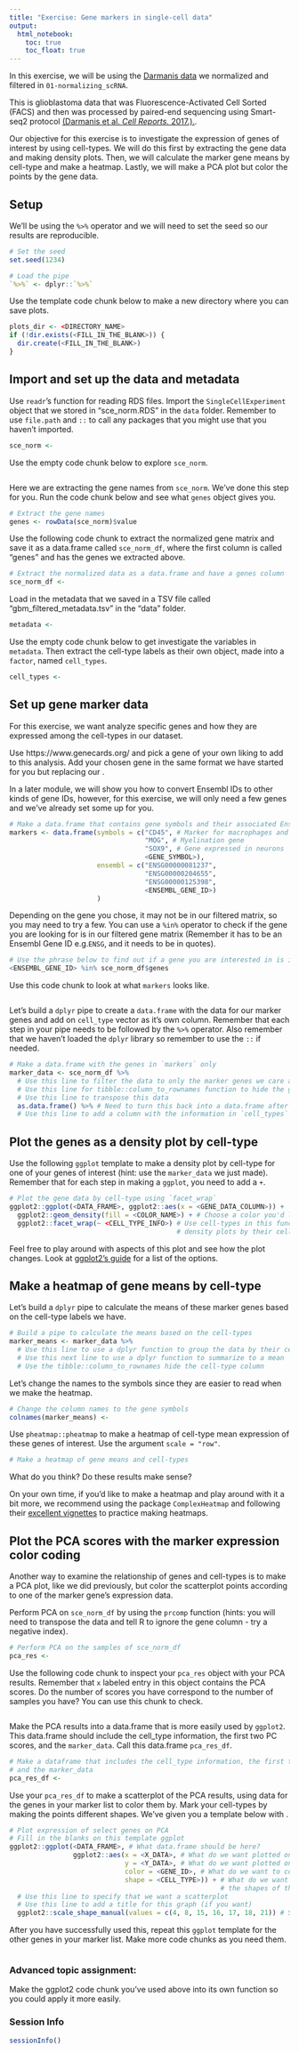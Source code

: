 ```yaml
---
title: "Exercise: Gene markers in single-cell data"
output:   
  html_notebook: 
    toc: true
    toc_float: true
---
```


In this exercise, we will be using the [Darmanis data](https://www.ncbi.nlm.nih.gov/geo/query/acc.cgi?acc=GSE84465) 
we normalized and filtered in `01-normalizing_scRNA`. 

This is glioblastoma data that was Fluorescence-Activated Cell Sorted (FACS) 
and then was processed by paired-end sequencing using Smart-seq2 protocol 
[(Darmanis et al. _Cell Reports._ 2017.).](https://www.ncbi.nlm.nih.gov/pubmed/29091775).

Our objective for this exercise is to investigate the expression of genes of
interest by using cell-types. 
We will do this first by extracting the gene data and making density plots.
Then, we will calculate the marker gene means by cell-type and make a heatmap.
Lastly, we will make a PCA plot but color the points by the gene data. 

## Setup 

We'll be using the `%>%` operator and we will need to set the seed so our results
are reproducible.

```r
# Set the seed
set.seed(1234)

# Load the pipe
`%>%` <- dplyr::`%>%`
```

Use the template code chunk below to make a new directory where you can save plots.

```r
plots_dir <- <DIRECTORY_NAME>
if (!dir.exists(<FILL_IN_THE_BLANK>)) {
  dir.create(<FILL_IN_THE_BLANK>)
}
```

## Import and set up the data and metadata

Use `readr`'s function for reading RDS files. 
Import the `SingleCellExperiment` object that we stored in "sce_norm.RDS" in the
`data` folder. 
Remember to use `file.path` and `::` to call any packages that you might use that
you haven't imported. 

```r
sce_norm <- 
```

Use the empty code chunk below to explore `sce_norm`.

```r

```

Here we are extracting the gene names from `sce_norm`. We've done this step for 
you. Run the code chunk below and see what `genes` object gives you.

```r
# Extract the gene names 
genes <- rowData(sce_norm)$value
```

Use the following code chunk to extract the normalized gene matrix and save it
as a data.frame called `sce_norm_df`, where the first column is called "genes"
and has the genes we extracted above.

```r
# Extract the normalized data as a data.frame and have a genes column
sce_norm_df <- 
```

Load in the metadata that we saved in a TSV file called 
"gbm_filtered_metadata.tsv" in the "data" folder. 

```r
metadata <- 
```

Use the empty code chunk below to get investigate the variables in `metadata`.
Then extract the cell-type labels as their own object, made into a `factor`,
named `cell_types`.

```r
cell_types <-
```

## Set up gene marker data

For this exercise, we want analyze specific genes and how they are expressed
among the cell-types in our dataset. 

Use https://www.genecards.org/ and pick a gene of your own liking to add to 
this analysis. 
Add your chosen gene in the same format we have started for you but replacing 
our <FILL_IN_THE_BLANKS>. 

In a later module, we will show you how to convert Ensembl IDs to other kinds of 
gene IDs, however, for this exercise, we will only need a few genes and we've 
already set some up for you. 

```r
# Make a data.frame that contains gene symbols and their associated Ensembl IDs
markers <- data.frame(symbols = c("CD45", # Marker for macrophages and microglia
                                  "MOG", # Myelination gene
                                  "SOX9", # Gene expressed in neurons
                                  <GENE_SYMBOL>),
                      ensembl = c("ENSG00000081237", 
                                  "ENSG00000204655", 
                                  "ENSG00000125398",
                                  <ENSEMBL_GENE_ID>)
                      )
```

Depending on the gene you chose, it may not be in our filtered matrix, so you 
may need to try a few. 
You can use a `%in%` operator to check if the gene you are looking for is in 
our filtered gene matrix (Remember it has to be an Ensembl Gene ID e.g.`ENSG`,
and it needs to be in quotes).

```r
# Use the phrase below to find out if a gene you are interested in is in sce_norm_df
<ENSEMBL_GENE_ID> %in% sce_norm_df$genes
```

Use this code chunk to look at what `markers` looks like.

```r

```

Let's build a `dplyr` pipe to create a `data.frame` with the data for our marker 
genes and add on `cell_type` vector as it's own column.
Remember that each step in your pipe needs to be followed by the `%>%` operator.
Also remember that we haven't loaded the `dplyr` library so remember to use the
`::` if needed. 

```r
# Make a data.frame with the genes in `markers` only
marker_data <- sce_norm_df %>%
  # Use this line to filter the data to only the marker genes we care about.
  # Use this line for tibble::column_to_rownames function to hide the gene names
  # Use this line to transpose this data
  as.data.frame() %>% # Need to turn this back into a data.frame after we transposed
  # Use this line to add a column with the information in `cell_types`
```

## Plot the genes as a density plot by cell-type

Use the following `ggplot` template to make a density plot by cell-type for one
of your genes of interest (hint: use the `marker_data` we just made).
Remember that for each step in making a `ggplot`, you need to add a `+`.

```r
# Plot the gene data by cell-type using `facet_wrap`
ggplot2::ggplot(<DATA_FRAME>, ggplot2::aes(x = <GENE_DATA_COLUMN>)) +
  ggplot2::geom_density(fill = <COLOR_NAME>) + # Choose a color you'd like to use
  ggplot2::facet_wrap(~ <CELL_TYPE_INFO>) # Use cell-types in this function to separate the 
                                          # density plots by their cell-types
```

Feel free to play around with aspects of this plot and see how the plot changes.
Look at [ggplot2's guide](https://ggplot2.tidyverse.org/) for a list of the 
options. 

## Make a heatmap of gene means by cell-type

Let's build a `dplyr` pipe to calculate the means of these marker genes based on 
the cell-type labels we have. 

```r
# Build a pipe to calculate the means based on the cell-types
marker_means <- marker_data %>%
  # Use this line to use a dplyr function to group the data by their cell-types 
  # Use this next line to use a dplyr function to summarize to a mean
  # Use the tibble::column_to_rownames hide the cell-type column
```

Let's change the names to the symbols since they are easier to read when we make
the heatmap.
 
```r
# Change the column names to the gene symbols
colnames(marker_means) <- 
```

Use `pheatmap::pheatmap` to make a heatmap of cell-type mean expression of these
genes of interest. Use the argument `scale = "row"`. 

```r
# Make a heatmap of gene means and cell-types

```

What do you think? Do these results make sense?

On your own time, if you'd like to make a heatmap and play around with it a bit
more, we recommend using the package `ComplexHeatmap` and following their 
[excellent vignettes](https://jokergoo.github.io/ComplexHeatmap-reference/book/)
to practice making heatmaps. 

## Plot the PCA scores with the marker expression color coding

Another way to examine the relationship of genes and cell-types is to make a 
PCA plot, like we did previously, but color the scatterplot points according 
to one of the marker gene's expression data. 

Perform PCA on `sce_norm_df` by using the `prcomp` function (hints: you will need 
to transpose the data and tell R to ignore the gene column - try a negative index). 

```r
# Perform PCA on the samples of sce_norm_df
pca_res <-
```

Use the following code chunk to inspect your `pca_res` object with your PCA 
results. 
Remember that `x` labeled entry in this object contains the PCA scores. 
Do the number of scores you have correspond to the number of samples you have?
You can use this chunk to check. 

```r

```

Make the PCA results into a data.frame that is more easily used by `ggplot2`. 
This data.frame should include the cell_type information, the first two PC scores, 
and the `marker_data`. Call this data.frame `pca_res_df`.

```r
# Make a dataframe that includes the cell_type information, the first two PC scores, 
# and the marker_data
pca_res_df <- 
```

Use your `pca_res_df` to make a scatterplot of the PCA results, using data for 
the genes in your marker list to color them by. 
Mark your cell-types by making the points different shapes.
We've given you a template below with <FILL_IN_THE_BLANKS>. 

```r
# Plot expression of select genes on PCA
# Fill in the blanks on this template ggplot
ggplot2::ggplot(<DATA_FRAME>, # What data.frame should be here?
                ggplot2::aes(x = <X_DATA>, # What do we want plotted on the X-axis? 
                             y = <Y_DATA>, # What do we want plotted on the Y-axis?
                             color = <GENE_ID>, # What do we want to color the points by?
                             shape = <CELL_TYPE>)) + # What do we want to designate
                                                     # the shapes of the points by?
  # Use this line to specify that we want a scatterplot
  # Use this line to add a title for this graph (if you want)
  ggplot2::scale_shape_manual(values = c(4, 8, 15, 16, 17, 18, 21)) # Specifying shapes
```

After you have successfully used this, repeat this `ggplot` template for the 
other genes in your marker list. 
Make more code chunks as you need them.

```r

```

### Advanced topic assignment: 
Make the ggplot2 code chunk you've used above into its own function so you could
apply it more easily. 

### Session Info

```r
sessionInfo()
```
